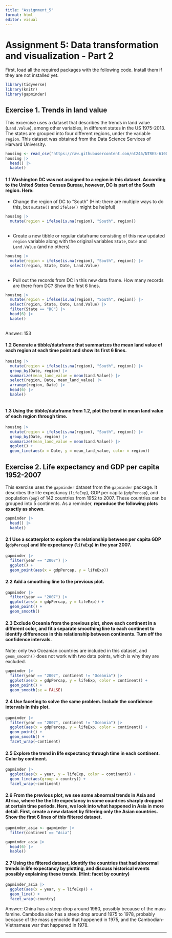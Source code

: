```yaml
---
title: "Assignment_5"
format: html
editor: visual
---
```


# Assignment 5: Data transformation and visualization - Part 2

First, load all the required packages with the following code. Install them if they are not installed yet.

```r
library(tidyverse)
library(knitr)
library(gapminder)
```

## Exercise 1. Trends in land value

This excercise uses a dataset that describes the trends in land value (`Land.Value`), among other variables, in different states in the US 1975-2013. The states are grouped into four different regions, under the variable `region`. This dataset was obtained from the Data Science Services of Harvard University.

```r

housing <- read_csv("https://raw.githubusercontent.com/nt246/NTRES-6100-data-science/master/datasets/landdata_states.csv")
housing |> 
  head() |> 
  kable() 

```

#### 1.1 Washington DC was not assigned to a region in this dataset. According to the United States Census Bureau, however, DC is part of the South region. Here:

-   Change the region of DC to “South” (Hint: there are multiple ways to do this, but `mutate()` and `ifelse()` might be helpful)

```r

housing |> 
  mutate(region = ifelse(is.na(region), "South", region))
  
```

-   Create a new tibble or regular dataframe consisting of this new updated `region` variable along with the original variables `State`, `Date` and `Land.Value` (and no others)

```r

housing |> 
  mutate(region = ifelse(is.na(region), "South", region)) |> 
  select(region, State, Date, Land.Value)
  
```

-   Pull out the records from DC in this new data frame. How many records are there from DC? Show the first 6 lines.

```r

housing |> 
  mutate(region = ifelse(is.na(region), "South", region)) |> 
  select(region, State, Date, Land.Value) |> 
  filter(State == "DC") |> 
  head(6) |> 
  kable()
  
```

Answer: 153

#### 1.2 Generate a tibble/dataframe that summarizes the mean land value of each region at each time point and show its first 6 lines.

```r

housing |>
  mutate(region = ifelse(is.na(region), "South", region)) |> 
  group_by(Date, region) |> 
  summarize(mean_land_value = mean(Land.Value)) |> 
  select(region, Date, mean_land_value) |> 
  arrange(region, Date) |> 
  head(6) |> 
  kable()
  
```

#### 1.3 Using the tibble/dataframe from 1.2, plot the trend in mean land value of each region through time.

```r

housing |>
  mutate(region = ifelse(is.na(region), "South", region)) |> 
  group_by(Date, region) |> 
  summarize(mean_land_value = mean(Land.Value)) |> 
  ggplot() + 
  geom_line(aes(x = Date, y = mean_land_value, color = region))

```

## Exercise 2. Life expectancy and GDP per capita 1952-2007

This exercise uses the `gapminder` dataset from the `gapminder` package. It describes the life expectancy (`lifeExp`), GDP per capita (`gdpPercap`), and population (`pop`) of 142 countries from 1952 to 2007. These countries can be grouped into 5 continents. As a reminder, **reproduce the following plots exactly as shown**.

```r
gapminder |> 
  head() |> 
  kable()
```

#### 2.1 Use a scatterplot to explore the relationship between per capita GDP (`gdpPercap`) and life expectancy (`lifeExp`) in the year 2007.

```r

gapminder |> 
  filter(year == "2007") |> 
  ggplot() +
  geom_point(aes(x = gdpPercap, y = lifeExp))

```

#### 2.2 Add a smoothing line to the previous plot.

```r

gapminder |> 
  filter(year == "2007") |> 
  ggplot(aes(x = gdpPercap, y = lifeExp)) +
  geom_point() +
  geom_smooth()

```

#### 2.3 Exclude Oceania from the previous plot, show each continent in a different color, and fit a separate smoothing line to each continent to identify differences in this relationship between continents. Turn off the confidence intervals.

Note: only two Oceanian countries are included in this dataset, and `geom_smooth()` does not work with two data points, which is why they are excluded.

```r

gapminder |> 
  filter(year == "2007", continent != "Oceania") |> 
  ggplot(aes(x = gdpPercap, y = lifeExp, color = continent)) +
  geom_point() +
  geom_smooth(se = FALSE)

```

#### 2.4 Use faceting to solve the same problem. Include the confidence intervals in this plot.

```r

gapminder |> 
  filter(year == "2007", continent != "Oceania") |> 
  ggplot(aes(x = gdpPercap, y = lifeExp, color = continent)) +
  geom_point() +
  geom_smooth() + 
  facet_wrap(~continent)

```

#### 2.5 Explore the trend in life expectancy through time in each continent. Color by continent.

```r

gapminder |> 
  ggplot(aes(x = year, y = lifeExp, color = continent)) +
  geom_line(aes(group = country)) +
  facet_wrap(~continent)

```

#### 2.6 From the previous plot, we see some abnormal trends in Asia and Africa, where the the life expectancy in some countries sharply dropped at certain time periods. Here, we look into what happened in Asia in more detail. First, create a new dataset by filtering only the Asian countries. Show the first 6 lines of this filtered dataset.

```r

gapminder_asia <- gapminder |> 
  filter(continent == "Asia")

gapminder_asia |> 
  head(6) |> 
  kable()

```

#### 2.7 Using the filtered dataset, identify the countries that had abnormal trends in life expectancy **by plotting**, and discuss historical events possibly explaining these trends. (Hint: facet by country)

```r

gapminder_asia |> 
  ggplot(aes(x = year, y = lifeExp)) + 
  geom_line() + 
  facet_wrap(~country)

```

Answer: China has a steep drop around 1960, possibly because of the mass famine. Cambodia also has a steep drop around 1975 to 1978, probably because of the mass genocide that happened in 1975, and the Cambodian-Vietnamese war that happened in 1978.

------------------------------------------------------------------------
